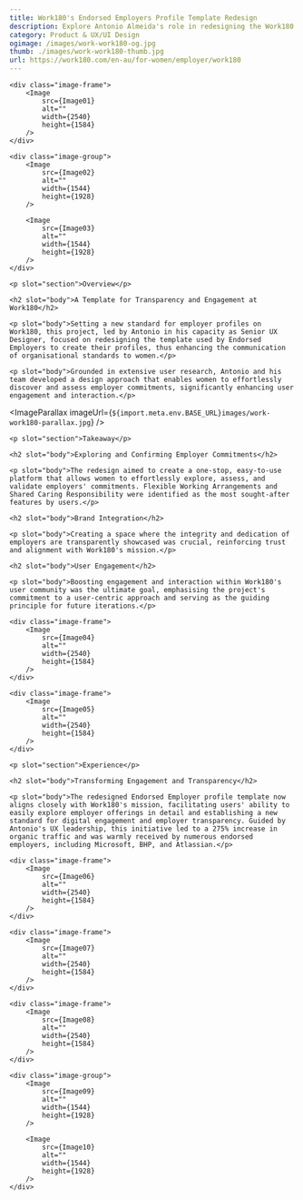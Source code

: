 ```yaml
---
title: Work180's Endorsed Employers Profile Template Redesign
description: Explore Antonio Almeida's role in redesigning the Work180's Endorsed Employers profile template redesign
category: Product & UX/UI Design
ogimage: /images/work-work180-og.jpg
thumb: ./images/work-work180-thumb.jpg
url: https://work180.com/en-au/for-women/employer/work180
---
```




<div class="wrapper image-wrapper">

    <div class="image-frame">
        <Image  
            src={Image01}
            alt="" 
            width={2540}
            height={1584}
        />
    </div>

    <div class="image-group">
        <Image 
            src={Image02}
            alt="" 
            width={1544}
            height={1928}
        />

        <Image 
            src={Image03}
            alt="" 
            width={1544}
            height={1928}
        />
    </div>
</div>


<Hgroup sectionId="overview">			
    
    <p slot="section">Overview</p>
    
    <h2 slot="body">A Template for Transparency and Engagement at Work180</h2>			
    
    <p slot="body">Setting a new standard for employer profiles on Work180, this project, led by Antonio in his capacity as Senior UX Designer, focused on redesigning the template used by Endorsed Employers to create their profiles, thus enhancing the communication of organisational standards to women.</p>

    <p slot="body">Grounded in extensive user research, Antonio and his team developed a design approach that enables women to effortlessly discover and assess employer commitments, significantly enhancing user engagement and interaction.</p>

</Hgroup>


<ImageParallax imageUrl={`${import.meta.env.BASE_URL}images/work-work180-parallax.jpg`} />


<Hgroup sectionId="takeaways">			

    <p slot="section">Takeaway</p>
    
    <h2 slot="body">Exploring and Confirming Employer Commitments</h2>
    
    <p slot="body">The redesign aimed to create a one-stop, easy-to-use platform that allows women to effortlessly explore, assess, and validate employers' commitments. Flexible Working Arrangements and Shared Caring Responsibility were identified as the most sought-after features by users.</p>
    
    <h2 slot="body">Brand Integration</h2>
    
    <p slot="body">Creating a space where the integrity and dedication of employers are transparently showcased was crucial, reinforcing trust and alignment with Work180's mission.</p>
    
    <h2 slot="body">User Engagement</h2>
    
    <p slot="body">Boosting engagement and interaction within Work180's user community was the ultimate goal, emphasising the project's commitment to a user-centric approach and serving as the guiding principle for future iterations.</p>

</Hgroup> 


<div class="wrapper image-wrapper">

    <div class="image-frame">
        <Image  
            src={Image04}
            alt="" 
            width={2540}
            height={1584}
        />
    </div>

    <div class="image-frame">
        <Image  
            src={Image05}
            alt="" 
            width={2540}
            height={1584}
        />
    </div>
    
</div>


<Hgroup sectionId="experience">			
    
    <p slot="section">Experience</p>
    
    <h2 slot="body">Transforming Engagement and Transparency</h2>

    <p slot="body">The redesigned Endorsed Employer profile template now aligns closely with Work180's mission, facilitating users' ability to easily explore employer offerings in detail and establishing a new standard for digital engagement and employer transparency. Guided by Antonio's UX leadership, this initiative led to a 275% increase in organic traffic and was warmly received by numerous endorsed employers, including Microsoft, BHP, and Atlassian.</p>
    
</Hgroup> 


<div class="wrapper image-wrapper">

    <div class="image-frame">
        <Image  
            src={Image06}
            alt="" 
            width={2540}
            height={1584}
        />
    </div>

    <div class="image-frame">
        <Image  
            src={Image07}
            alt="" 
            width={2540}
            height={1584}
        />
    </div>

    <div class="image-frame">
        <Image  
            src={Image08}
            alt="" 
            width={2540}
            height={1584}
        />
    </div>

    <div class="image-group">
        <Image 
            src={Image09}
            alt="" 
            width={1544}
            height={1928}
        />

        <Image 
            src={Image10}
            alt="" 
            width={1544}
            height={1928}
        />
    </div>
</div>
